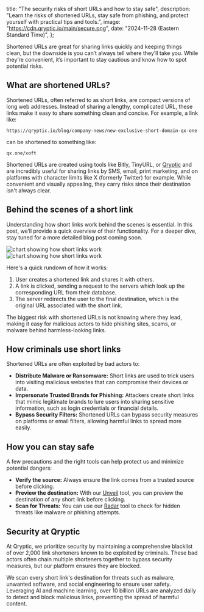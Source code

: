   title: "The security risks of short URLs and how to stay safe",
  description:
    "Learn the risks of shortened URLs, stay safe from phishing, and protect yourself with practical tips and tools.",
  image: "https://cdn.qryptic.io/main/secure.png",
  date: "2024-11-28 (Eastern Standard Time)",
};

Shortened URLs are great for sharing links quickly and keeping things clean, but the downside is you can’t always tell where they’ll take you. While they’re convenient, it’s important to stay cautious and know how to spot potential risks.

## What are shortened URLs?

Shortened URLs, often referred to as short links, are compact versions of long web addresses. Instead of sharing a lengthy, complicated URL, these links make it easy to share something clean and concise. For example, a link like:

```
https://qryptic.io/blog/company-news/new-exclusive-short-domain-qx-one
```

can be shortened to something like:

```
qx.one/xoft
```

Shortened URLs are created using tools like Bitly, TinyURL, or [Qryptic](https://qryptic.io) and are incredibly useful for sharing links by SMS, email, print marketing, and on platforms with character limits like X (formerly Twitter) for example. While convenient and visually appealing, they carry risks since their destination isn't always clear.

## Behind the scenes of a short link

Understanding how short links work behind the scenes is essential. In this post, we’ll provide a quick overview of their functionality. For a deeper dive, stay tuned for a more detailed blog post coming soon.

<Image
  src="https://cdn.qryptic.io/main/short-link-flow-dark.png"
  alt="chart showing how short links work"
  height={772}
  width={4456}
  quality={100}
  className="hidden dark:block"
/>
<Image
  src="https://cdn.qryptic.io/main/short-link-flow.png"
  alt="chart showing how short links work"
  height={772}
  width={4456}
  quality={100}
  className="dark:hidden"
/>

Here's a quick rundown of how it works:

1. User creates a shortened link and shares it with others.
2. A link is clicked, sending a request to the servers which look up the corresponding URL from their database.
3. The server redirects the user to the final destination, which is the original URL associated with the short link.

The biggest risk with shortened URLs is not knowing where they lead, making it easy for malicious actors to hide phishing sites, scams, or malware behind harmless-looking links.

## How criminals use short links

Shortened URLs are often exploited by bad actors to:

- **Distribute Malware or Ransomware:** Short links are used to trick users into visiting malicious websites that can compromise their devices or data.
- **Impersonate Trusted Brands for Phishing:** Attackers create short links that mimic legitimate brands to lure users into sharing sensitive information, such as login credentials or financial details.
- **Bypass Security Filters:** Shortened URLs can bypass security measures on platforms or email filters, allowing harmful links to spread more easily.

## How you can stay safe

A few precautions and the right tools can help protect us and minimize potential dangers:

- **Verify the source:** Always ensure the link comes from a trusted source before clicking.
- **Preview the destination:** With our [Unveil](https://qryptic.io/lab/unveil) tool, you can preview the destination of any short link before clicking.
- **Scan for Threats:** You can use our [Radar](https://qryptic.io/lab/radar) tool to check for hidden threats like malware or phishing attempts.

## Security at Qryptic

At Qryptic, we prioritize security by maintaining a comprehensive blacklist of over 2,000 link shorteners known to be exploited by criminals. These bad actors often chain multiple shorteners together to bypass security measures, but our platform ensures they are blocked.

We scan every short link's destination for threats such as malware, unwanted software, and social engineering to ensure user safety. Leveraging AI and machine learning, over 10 billion URLs are analyzed daily to detect and block malicious links, preventing the spread of harmful content.
